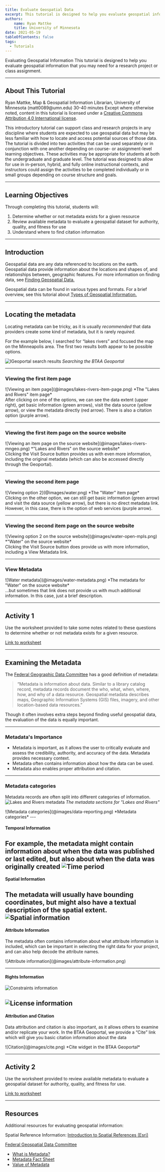 ```yaml
---
title: Evaluate Geospatial Data
excerpt: This tutorial is designed to help you evaluate geospatial information that you may need for a research project or class assignment.
authors:
    name: Ryan Mattke
    title: University of Minnesota
date: 2021-05-19
tableOfContents: false
tags:
  - Tutorials
---
```




<Slideshow>

<CoverSlide>
  <span slot="title">Evaluating Geospatial Information</span>
  <span slot="subtitle">This tutorial is designed to help you evaluate geospatial information that you may need for a research project or class assignment.</span>
</CoverSlide>

---

## About This Tutorial

<MetadataBlock>
  <Fragment slot="author">
    Ryan Mattke, Map & Geospatial Information Librarian, University of Minnesota (matt0089@umn.edu)
  </Fragment>
  <Fragment slot="time">
    30-40 minutes
  </Fragment>
  <Fragment slot="license">
    Except where otherwise noted, content in this tutorial is licensed under a <a href="https://creativecommons.org/licenses/by/4.0/">Creative Commons Attribution 4.0 International license</a>.
  </Fragment>
  
  This introductory tutorial can support class and research projects in any discipline where students are expected to use geospatial data but may be less familiar with how to locate and access potential sources of those data. The tutorial is divided into two activities that can be used separately or in conjunction with one another depending on course- or assignment-level learning objectives. These activities may be appropriate for students at both the undergraduate and graduate level. The tutorial was designed to allow for use in in-person, hybrid, and fully online instructional contexts, and instructors could assign the activities to be completed individually or in small groups depending on course structure and goals.
</MetadataBlock>

---

## Learning Objectives

Through completing this tutorial, students will:

1. Determine whether or not metadata exists for a given resource
1. Review available metadata to evaluate a geospatial dataset for authority, quality, and fitness for use
1. Understand where to find citation information

---

## Introduction

Geospatial data are any data referenced to locations on the earth. Geospatial data provide information about the locations and shapes of, and relationships between, geographic features. For more information on finding data, see [Finding Geospatial Data.](03_find-geospatial-data)

Geospatial data can be found in various types and formats. For a brief overview, see this tutorial about [Types of Geospatial Information.](01_types-of-geospatial-information)

---

## Locating the metadata

Locating metadata can be tricky, as it is usually *recommended* that data providers create some kind of metadata, but it is rarely *required*.

For the example below, I searched for “lakes rivers” and focused the map on the Minneapolis area. The first two results both appear to be possible options.


  ![IGeoportal search results](@images/lakes-rivers.png)
  *Searching the BTAA Geoportal*


---
### Viewing the first item page

<TwoThirdsLayout>
  <div slot="left">
  ![Viewing an item page](@images/lakes-rivers-item-page.png)
  *The "Lakes and Rivers" item page*
   </div>
  <div slot="right">
  After clicking on one of the options, we can see the data extent (upper right), get basic information (green arrows), visit the data source (yellow arrow), or view the metadata directly (red arrow). There is also a citation option (purple arrow).
  </div>
</TwoThirdsLayout>

---
### Viewing the first item page on the source website

<TwoThirdsLayout>
  <div slot="left">
  ![Viewing an item page on the source website](@images/lakes-rivers-mngeo.png)
  *"Lakes and Rivers" on the source website*
   </div>
  <div slot="right">
  Clicking the Visit Source button provides us with even more information, including the original metadata (which can also be accessed directly through the Geoportal).
  </div>
</TwoThirdsLayout>

---
### Viewing the second item page

<TwoThirdsLayout>
  <div slot="left">
  ![Viewing option 2](@images/water.png)
  *The "Water" item page*
   </div>
  <div slot="right">
  Clicking on the other option, we can still get basic information (green arrow) and visit the data source (yellow arrow), but there is no direct metadata link. However, in this case, there is the option of web services (purple arrow).
  </div>
</TwoThirdsLayout>

---
### Viewing the second item page on the source website

<TwoThirdsLayout>
  <div slot="left">
  ![Viewing option 2 on the source website](@images/water-open-mpls.png)
  *"Water" on the source website*
   </div>
  <div slot="right">
  Clicking the Visit Source button does provide us with more information, including a View Metadata link.
  </div>
</TwoThirdsLayout>

---
### View Metadata

<TwoThirdsLayout>
  <div slot="left">
  ![Water metadata](@images/water-metadata.png)
  *The metadata for "Water" on the source website*
   </div>
  <div slot="right">
  ...but sometimes that link does not provide us with much additional information. In this case, just a brief description.
  </div>
</TwoThirdsLayout>

---

## Activity 1

Use the worksheet provided to take some notes related to these questions to determine whether or not metadata exists for a given resource.

[Link to worksheet](/public/documents/LocatingMetadata.pdf)

---

## Examining the Metadata

The [Federal Geographic Data Committee](https://www.fgdc.gov/metadata) has a good definition of metadata: 
> “Metadata is information about data. Similar to a library catalog record, metadata records document the who, what, when, where, how, and why of a data resource. Geospatial metadata describes maps, Geographic Information Systems (GIS) files, imagery, and other location-based data resources.”

Though it often involves extra steps beyond finding useful geospatial data, the evaluation of the data is equally important.

---

### Metadata's Importance


* Metadata is important, as it allows the user to critically evaluate and assess the credibility, authority, and accuracy of the data. Metadata provides necessary context.
* Metadata often contains information about how the data can be used.
* Metadata also enables proper attribution and citation.

---

### Metadata categories

Metadata records are often split into different categories of information.
<CardGrid>
<Card>
  ![Lakes and Rivers metadata](@images/lakes-rivers-metadata.png)
  *The metadata sections for "Lakes and Rivers"*
</Card>

<Card>
  ![Metadata categories](@images/data-reporting.png)
  *Metadata categories*
</Card>
</CardGrid>
---

#### Temporal Information

For example, the metadata might contain information about when the data was published or last edited, but also about when the data was originally created
<Card>
![Time period](@images/time-period.png)
</Card>
---
#### Spatial Information

The metadata will usually have bounding coordinates, but might also have a textual description of the spatial extent.
<Card>
![Spatial information](@images/spatial-information.png)
</Card>
---

#### Attribute Information

The metadata often contains information about what attribute information is included, which can be important in selecting the right data for your project, and can also help decode the attribute names.

<Card>
![Attribute information](@images/attribute-information.png)
</Card>

---

#### Rights Information

<CardGrid>
<Card title = "Some data might be public domain.">

![Constraints information](@images/rights-information-01.png)
</Card>
<Card title = "While other data may be available, but have some restrictions on reuse.">

![License information](@images/rights-information-02.png)
</Card>
</CardGrid>
---

#### Attribution and Citation

Data attribution and citation is also important, as it allows others to examine and/or replicate your work.  In the BTAA Geoportal, we provide a “Cite” link which will give you basic citation information about the data

<Card>
![Citation](@images/cite.png)
  *Cite widget in the BTAA Geoportal*
</Card>

---

## Activity 2

Use the worksheet provided to review available metadata to evaluate a geospatial dataset for authority, quality, and fitness for use.

[Link to worksheet](/public/documents/ExaminingMetadata.pdf)

---

## Resources

Additional resources for evaluating geospatial information:

Spatial Reference Information: [Introduction to Spatial References (Esri)
](https://developers.arcgis.com/documentation/core-concepts/spatial-references/)

[Federal Geospatial Data Committee](https://www.fgdc.gov/metadata)

* [What is Metadata?](https://www.fgdc.gov/metadata/documents/WhatIsMetaFiles/WhatIsMetadataPDF)
* [Metadata Fact Sheet](https://www.fgdc.gov/resources/factsheets/documents/GeospatialMetadata-July2011.pdf)
* [Value of Metadata](https://www.fgdc.gov/metadata/documents/ValueOfMetaFiles/ValueOfMetaPDF)

</Slideshow>
